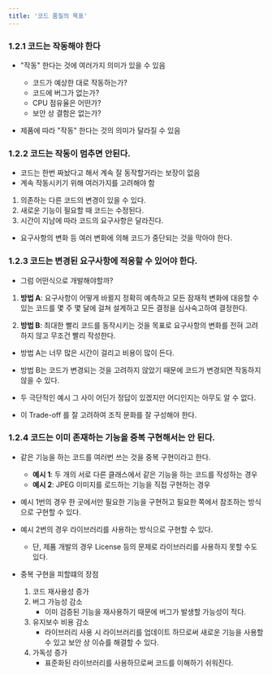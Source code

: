 ```yaml
---
title: '코드 품질의 목표'
---
```


### 1.2.1 코드는 작동해야 한다

* "작동" 한다는 것에 여러가지 의미가 있을 수 있음
    * 코드가 예상한 대로 작동하는가?
    * 코드에 버그가 없는가?
    * CPU 점유율은 어떤가?
    * 보안 상 결함은 없는가?

* 제품에 따라 "작동" 한다는 것의 의미가 달라질 수 있음

### 1.2.2 코드는 작동이 멈추면 안된다.

* 코드는 한번 짜놨다고 해서 계속 잘 동작할거라는 보장이 없음
* 계속 작동시키기 위해 여러가지를 고려해야 함

1. 의존하는 다른 코드의 변경이 있을 수 있다.
2. 새로운 기능이 필요할 때 코드는 수정된다.
3. 시간이 지남에 따라 코드의 요구사항은 달라진다.

* 요구사항의 변화 등 여러 변화에 의해 코드가 중단되는 것을 막아야 한다.

### 1.2.3 코드는 변경된 요구사항에 적응할 수 있어야 한다.

* 그럼 어떤식으로 개발해야할까?

1. **방법 A**: 요구사항이 어떻게 바뀔지 정확히 예측하고 모든 잠재적 변화에 대응할 수 있는 코드를 몇 주 몇 달에 걸쳐 설계하고 모든 결정을 심사숙고하여 결정한다.

2. **방법 B**: 최대한 빨리 코드를 동작시키는 것을 목표로 요구사항의 변화를 전혀 고려하지 않고 무조건 빨리 작성한다.

* 방법 A는 너무 많은 시간이 걸리고 비용이 많이 든다.
* 방법 B는 코드가 변경되는 것을 고려하지 않았기 때문에 코드가 변경되면 작동하지 않을 수 있다.

* 두 극단적인 예시 그 사이 어딘가 정답이 있겠지만 어디인지는 아무도 알 수 없다.
* 이 Trade-off 를 잘 고려하여 조직 문화를 잘 구성해야 한다.

### 1.2.4 코드는 이미 존재하는 기능을 중복 구현해서는 안 된다.

* 같은 기능을 하는 코드를 여러번 쓰는 것을 중복 구현이라고 한다.
    * **예시 1**: 두 개의 서로 다른 클래스에서 같은 기능을 하는 코드를 작성하는 경우
    * **예시 2**: JPEG 이미지를 로드하는 기능을 직접 구현하는 경우

* 예시 1번의 경우 한 곳에서만 필요한 기능을 구현허고 필요한 쪽에서 참조하는 방식으로 구현할 수 있다.
* 예시 2번의 경우 라이브러리를 사용하는 방식으로 구현할 수 있다.
    * 단, 제품 개발의 경우 License 등의 문제로 라이브러리를 사용하지 못할 수도 있다.

* 중복 구현을 피할떄의 장점
    1. 코드 재사용성 증가
    2. 버그 가능성 감소
        * 이미 검증된 기능을 재사용하기 때문에 버그가 발생할 가능성이 적다.
    3. 유지보수 비용 감소
        * 라이브러리 사용 시 라이브러리를 업데이트 하므로써 새로운 기능을 사용할 수 있고 보안 상 이슈를 해결할 수 있다.
    4. 가독성 증가
        * 표준화된 라이브러리를 사용하므로써 코드를 이해하기 쉬워진다.
